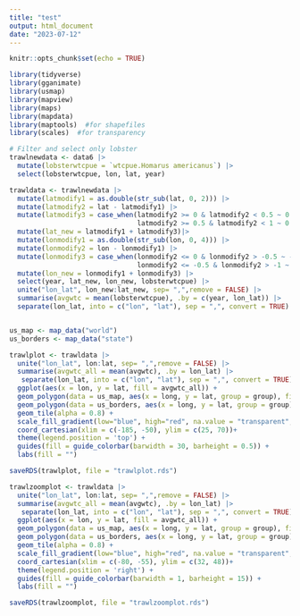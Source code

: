 ```yaml
---
title: "test"
output: html_document
date: "2023-07-12"
---
```


```r
knitr::opts_chunk$set(echo = TRUE)

library(tidyverse)
library(gganimate)
library(usmap)
library(mapview)
library(maps)
library(mapdata)
library(maptools)  #for shapefiles
library(scales)  #for transparency

```

```r

# Filter and select only lobster
trawlnewdata <- data6 |>
  mutate(lobsterwtcpue = `wtcpue.Homarus americanus`) |>
  select(lobsterwtcpue, lon, lat, year)

```

```r
trawldata <- trawlnewdata |>
  mutate(latmodify1 = as.double(str_sub(lat, 0, 2))) |>
  mutate(latmodify2 = lat - latmodify1) |>
  mutate(latmodify3 = case_when(latmodify2 >= 0 & latmodify2 < 0.5 ~ 0.25,
                                latmodify2 >= 0.5 & latmodify2 < 1 ~ 0.75)) |>
  mutate(lat_new = latmodify1 + latmodify3)|>
  mutate(lonmodify1 = as.double(str_sub(lon, 0, 4))) |>
  mutate(lonmodify2 = lon - lonmodify1) |>
  mutate(lonmodify3 = case_when(lonmodify2 <= 0 & lonmodify2 > -0.5 ~ -0.25,
                                lonmodify2 <= -0.5 & lonmodify2 > -1 ~ -0.75)) |>
  mutate(lon_new = lonmodify1 + lonmodify3) |>
  select(year, lat_new, lon_new, lobsterwtcpue) |>
  unite("lon_lat", lon_new:lat_new, sep= ",",remove = FALSE) |>
  summarise(avgwtc = mean(lobsterwtcpue), .by = c(year, lon_lat)) |>
  separate(lon_lat, into = c("lon", "lat"), sep = ",", convert = TRUE)



```


```r

us_map <- map_data("world")
us_borders <- map_data("state")

trawlplot <- trawldata |>
  unite("lon_lat", lon:lat, sep= ",",remove = FALSE) |>
  summarise(avgwtc_all = mean(avgwtc), .by = lon_lat) |>
   separate(lon_lat, into = c("lon", "lat"), sep = ",", convert = TRUE) |>
  ggplot(aes(x = lon, y = lat, fill = avgwtc_all)) + 
  geom_polygon(data = us_map, aes(x = long, y = lat, group = group), fill = "lightgray", color = "black")+
  geom_polygon(data = us_borders, aes(x = long, y = lat, group = group), fill = NA, color = "darkgreen")+
  geom_tile(alpha = 0.8) +
  scale_fill_gradient(low="blue", high="red", na.value = "transparent", breaks = seq(0, 80, 10)) +
  coord_cartesian(xlim = c(-185, -50), ylim = c(25, 70))+
  theme(legend.position = 'top') + 
  guides(fill = guide_colorbar(barwidth = 30, barheight = 0.5)) +
  labs(fill = "")

saveRDS(trawlplot, file = "trawlplot.rds")
```

```r
trawlzoomplot <- trawldata |>
  unite("lon_lat", lon:lat, sep= ",",remove = FALSE) |>
  summarise(avgwtc_all = mean(avgwtc), .by = lon_lat) |>
   separate(lon_lat, into = c("lon", "lat"), sep = ",", convert = TRUE) |>
  ggplot(aes(x = lon, y = lat, fill = avgwtc_all)) + 
  geom_polygon(data = us_map, aes(x = long, y = lat, group = group), fill = "lightgray", color = "black")+
  geom_polygon(data = us_borders, aes(x = long, y = lat, group = group), fill = NA, color = "darkgreen")+
  geom_tile(alpha = 0.8) +
  scale_fill_gradient(low="blue", high="red", na.value = "transparent", breaks = seq(0, 80, 10)) +
  coord_cartesian(xlim = c(-80, -55), ylim = c(32, 48))+
  theme(legend.position = 'right') + 
  guides(fill = guide_colorbar(barwidth = 1, barheight = 15)) +
  labs(fill = "")

saveRDS(trawlzoomplot, file = "trawlzoomplot.rds")
```

